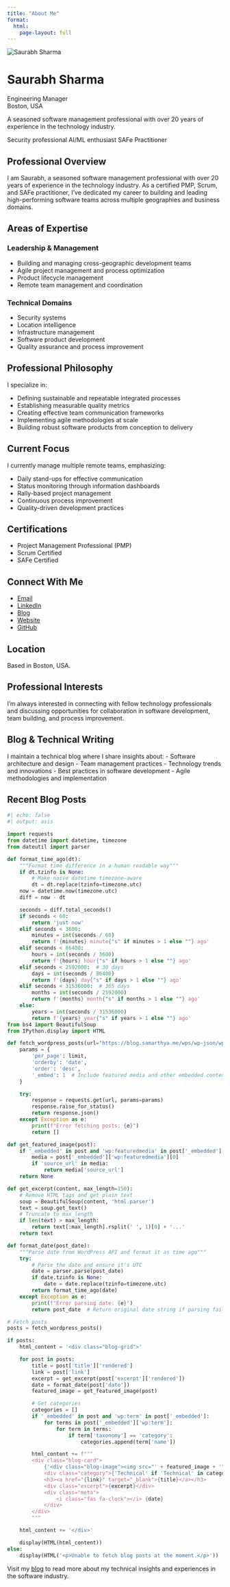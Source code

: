 ```yaml
---
title: "About Me"
format:
  html:
    page-layout: full
---
```


```{=html}
<div class="profile-header">
  <img src="assets/images/profile.jpg" alt="Saurabh Sharma" class="profile-photo">
  <div class="profile-info">
    <h1>Saurabh Sharma</h1>
    <div class="profile-title">Engineering Manager</div>
    <div class="profile-location">
      <i class="fas fa-map-marker-alt"></i> Boston, USA
    </div>
    <p>A seasoned software management professional with over 20 years of experience in the technology industry.</p>
    <div class="profile-badges">
      <span class="profile-badge">
        <i class="fas fa-certificate"></i> Security professional
      </span>
      <span class="profile-badge">
        <i class="fas fa-users"></i> AI/ML enthusiast
      </span>
      <span class="profile-badge">
        <i class="fas fa-project-diagram"></i> SAFe Practitioner
      </span>
    </div>
  </div>
</div>
```

## Professional Overview

I am Saurabh, a seasoned software management professional with over 20 years of experience in the technology industry. As a certified PMP, Scrum, and SAFe practitioner, I've dedicated my career to building and leading high-performing software teams across multiple geographies and business domains.

## Areas of Expertise

### Leadership & Management
- Building and managing cross-geographic development teams
- Agile project management and process optimization
- Product lifecycle management
- Remote team management and coordination

### Technical Domains
- Security systems
- Location intelligence
- Infrastructure management
- Software product development
- Quality assurance and process improvement

## Professional Philosophy

I specialize in:

- Defining sustainable and repeatable integrated processes
- Establishing measurable quality metrics
- Creating effective team communication frameworks
- Implementing agile methodologies at scale
- Building robust software products from conception to delivery

## Current Focus

I currently manage multiple remote teams, emphasizing:

- Daily stand-ups for effective communication
- Status monitoring through information dashboards
- Rally-based project management
- Continuous process improvement
- Quality-driven development practices

## Certifications
- Project Management Professional (PMP)
- Scrum Certified
- SAFe Certified

## Connect With Me {.mt-4}

::: {.grid}

::: {.g-col-12 .social-links}
- <i class="fas fa-envelope"></i> [Email](mailto:mailme@samarthya.me)
- <i class="fab fa-linkedin"></i> [LinkedIn](https://linkedin.com/in/samarthyasaurabh)
- <i class="fas fa-blog"></i> [Blog](https://blog.samarthya.me)
- <i class="fas fa-globe"></i> [Website](https://samarthya.me)
- <i class="fab fa-github"></i> [GitHub](https://github.com/samarthya)
:::

:::

## Location

Based in Boston, USA.

::: {.callout-note}
## Professional Interests
I'm always interested in connecting with fellow technology professionals and discussing opportunities for collaboration in software development, team building, and process improvement.
:::

## Blog & Technical Writing

I maintain a technical blog where I share insights about:
- Software architecture and design
- Team management practices
- Technology trends and innovations
- Best practices in software development
- Agile methodologies and implementation

## Recent Blog Posts

```python
#| echo: false
#| output: asis

import requests
from datetime import datetime, timezone
from dateutil import parser

def format_time_ago(dt):
    """Format time difference in a human readable way"""
    if dt.tzinfo is None:
        # Make naive datetime timezone-aware
        dt = dt.replace(tzinfo=timezone.utc)
    now = datetime.now(timezone.utc)
    diff = now - dt

    seconds = diff.total_seconds()
    if seconds < 60:
        return 'just now'
    elif seconds < 3600:
        minutes = int(seconds / 60)
        return f'{minutes} minute{"s" if minutes > 1 else ""} ago'
    elif seconds < 86400:
        hours = int(seconds / 3600)
        return f'{hours} hour{"s" if hours > 1 else ""} ago'
    elif seconds < 2592000:  # 30 days
        days = int(seconds / 86400)
        return f'{days} day{"s" if days > 1 else ""} ago'
    elif seconds < 31536000:  # 365 days
        months = int(seconds / 2592000)
        return f'{months} month{"s" if months > 1 else ""} ago'
    else:
        years = int(seconds / 31536000)
        return f'{years} year{"s" if years > 1 else ""} ago'
from bs4 import BeautifulSoup
from IPython.display import HTML

def fetch_wordpress_posts(url="https://blog.samarthya.me/wps/wp-json/wp/v2/posts", limit=6):
    params = {
        'per_page': limit,
        'orderby': 'date',
        'order': 'desc',
        '_embed': 1  # Include featured media and other embedded content
    }

    try:
        response = requests.get(url, params=params)
        response.raise_for_status()
        return response.json()
    except Exception as e:
        print(f"Error fetching posts: {e}")
        return []

def get_featured_image(post):
    if '_embedded' in post and 'wp:featuredmedia' in post['_embedded']:
        media = post['_embedded']['wp:featuredmedia'][0]
        if 'source_url' in media:
            return media['source_url']
    return None

def get_excerpt(content, max_length=150):
    # Remove HTML tags and get plain text
    soup = BeautifulSoup(content, 'html.parser')
    text = soup.get_text()
    # Truncate to max_length
    if len(text) > max_length:
        return text[:max_length].rsplit(' ', 1)[0] + '...'
    return text

def format_date(post_date):
    """Parse date from WordPress API and format it as time ago"""
    try:
        # Parse the date and ensure it's UTC
        date = parser.parse(post_date)
        if date.tzinfo is None:
            date = date.replace(tzinfo=timezone.utc)
        return format_time_ago(date)
    except Exception as e:
        print(f"Error parsing date: {e}")
        return post_date  # Return original date string if parsing fails

# Fetch posts
posts = fetch_wordpress_posts()

if posts:
    html_content = '<div class="blog-grid">'

    for post in posts:
        title = post['title']['rendered']
        link = post['link']
        excerpt = get_excerpt(post['excerpt']['rendered'])
        date = format_date(post['date'])
        featured_image = get_featured_image(post)

        # Get categories
        categories = []
        if '_embedded' in post and 'wp:term' in post['_embedded']:
            for terms in post['_embedded']['wp:term']:
                for term in terms:
                    if term['taxonomy'] == 'category':
                        categories.append(term['name'])

        html_content += f"""
        <div class="blog-card">
            {'<div class="blog-image"><img src="' + featured_image + '" alt="' + title + '"></div>' if featured_image else ''}
            <div class="category">{'Technical' if 'Technical' in categories else categories[0] if categories else 'Blog'}</div>
            <h3><a href="{link}" target="_blank">{title}</a></h3>
            <div class="excerpt">{excerpt}</div>
            <div class="meta">
                <i class="fas fa-clock"></i> {date}
            </div>
        </div>
        """

    html_content += '</div>'

    display(HTML(html_content))
else:
    display(HTML('<p>Unable to fetch blog posts at the moment.</p>'))
```

Visit my [blog](https://blog.samarthya.me) to read more about my technical insights and experiences in the software industry.
